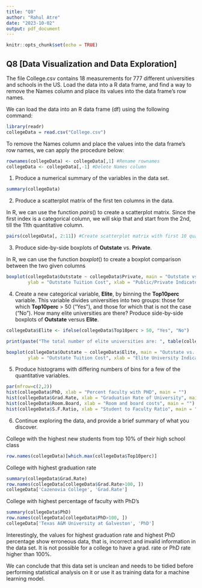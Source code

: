 ```yaml
---
title: "Q8"
author: "Rahul Atre"
date: "2023-10-02"
output: pdf_document
---
```


```r
knitr::opts_chunk$set(echo = TRUE)
```

## Q8 [Data Visualization and Data Exploration]

The file College.csv contains 18 measurements for 777 different universities and schools in the US. Load the data into a R data frame, and find a way to remove the Names column and place its values into the data frame’s row names.

We can load the data into an R data frame (df) using the following command: 

```R
library(readr)
collegeData = read.csv("College.csv")
```

To remove the Names column and place the values into the data frame's row names, we can apply the procedure below: 

```R
rownames(collegeData) <- collegeData[,1] #Rename rownames 
collegeData <- collegeData[,-1] #Delete Names column
```

1. Produce a numerical summary of the variables in the data set. 

```R
summary(collegeData)
```

2. Produce a scatterplot matrix of the first ten columns in the data. 

In R, we can use the function $pairs()$ to create a scatterplot matrix. Since the first index is a categorical column, we will skip that and start from the 2nd, till the 11th quantitative column.

```R
pairs(collegeData[, 2:11]) #Create scatterplot matrix with first 10 quantitative columns
```

3. Produce side-by-side boxplots of **Outstate** vs. **Private**. 

In R, we can use the function $boxplot()$ to create a boxplot comparison between the two given columns

```R
boxplot(collegeData$Outstate ~ collegeData$Private, main = "Outstate vs. Private",
        ylab = "Outstate Tuition Cost", xlab = "Public/Private Indicator")
```


4. Create a new categorical variable, **Elite**, by binning the **Top10perc** variable. This variable divides universities into two groups: those for which **Top10perc** > 50 (“Yes”), and those for which that is not the case (“No”). How many elite universities are there? Produce side-by-side boxplots of **Outstate** versus **Elite**. 

```R
collegeData$Elite <- ifelse(collegeData$Top10perc > 50, "Yes", "No")

print(paste("The total number of elite universities are: ", table(collegeData$Elite)["Yes"]))

boxplot(collegeData$Outstate ~ collegeData$Elite, main = "Outstate vs. Elite",
        ylab = "Outstate Tuition Cost", xlab = "Elite University Indicator")
```

5. Produce histograms with differing numbers of bins for a few of the quantitative variables. 

```R
par(mfrow=c(2,2))
hist(collegeData$PhD, xlab = "Percent faculty with PHD", main = "")
hist(collegeData$Grad.Rate, xlab = "Graduation Rate of University", main = "")
hist(collegeData$Room.Board, xlab = "Room and board costs", main = "")
hist(collegeData$S.F.Ratio, xlab = "Student to Faculty Ratio", main = "")
```

6. Continue exploring the data, and provide a brief summary of what you discover.


College with the highest new students from top 10% of their high school class
```R
row.names(collegeData)[which.max(collegeData$Top10perc)]
```
College with highest graduation rate
```R
summary(collegeData$Grad.Rate)
row.names(collegeData[collegeData$Grad.Rate>100, ])
collegeData['Cazenovia College', 'Grad.Rate']
```
College with highest percentage of faculty with PhD's
```R
summary(collegeData$PhD)
row.names(collegeData[collegeData$PhD>100, ])
collegeData['Texas A&M University at Galveston', 'PhD']
```
Interestingly, the values for highest graduation rate and highest PhD percentage show erroneous data, that is, incorrect and invalid information in the data set. It is not possible for a college to have a grad. rate or PhD rate higher than 100%. 

We can conclude that this data set is unclean and needs to be tidied before performing statistical analysis on it or use it as training data for a machine learning model.